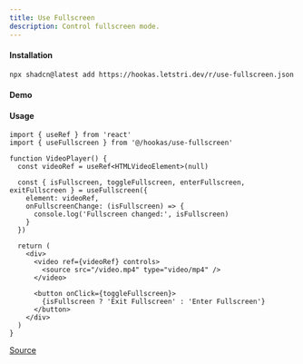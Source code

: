 ```yaml
---
title: Use Fullscreen
description: Control fullscreen mode.
---
```


#### Installation

```bash
npx shadcn@latest add https://hookas.letstri.dev/r/use-fullscreen.json
```

#### Demo


<FullscreenDemo />

#### Usage

```tsx
import { useRef } from 'react'
import { useFullscreen } from '@/hookas/use-fullscreen'

function VideoPlayer() {
  const videoRef = useRef<HTMLVideoElement>(null)

  const { isFullscreen, toggleFullscreen, enterFullscreen, exitFullscreen } = useFullscreen({
    element: videoRef,
    onFullscreenChange: (isFullscreen) => {
      console.log('Fullscreen changed:', isFullscreen)
    }
  })

  return (
    <div>
      <video ref={videoRef} controls>
        <source src="/video.mp4" type="video/mp4" />
      </video>

      <button onClick={toggleFullscreen}>
        {isFullscreen ? 'Exit Fullscreen' : 'Enter Fullscreen'}
      </button>
    </div>
  )
}
```

[Source](https://github.com/letstri/hookas/blob/main/registry/hooks/use-fullscreen.ts)
